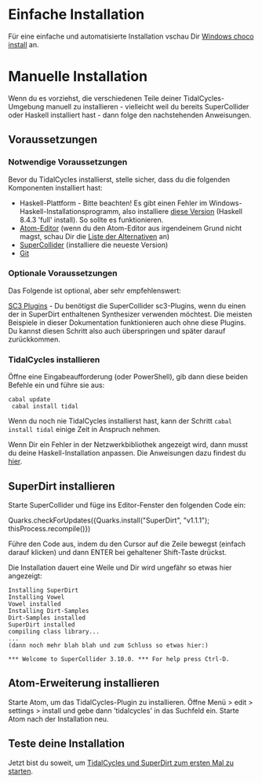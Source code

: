 
= Einfache Installation =

Für eine einfache und automatisierte Installation vschau Dir [[Windows choco install]] an.

= Manuelle Installation =

Wenn du es vorziehst, die verschiedenen Teile deiner TidalCycles-Umgebung manuell zu installieren - vielleicht weil du bereits SuperCollider oder Haskell installiert hast - dann folge den nachstehenden Anweisungen.

== Voraussetzungen ==

=== Notwendige Voraussetzungen ===

Bevor du TidalCycles installierst, stelle sicher, dass du die folgenden Komponenten installiert hast:

* Haskell-Plattform - Bitte beachten! Es gibt einen Fehler im Windows-Haskell-Installationsprogramm, also installiere [https://www.haskell.org/platform/download/8.4.3/HaskellPlatform-8.4.3-full-x86_64-setup.exe diese Version] (Haskell 8.4.3 'full' install). So sollte es funktionieren.
* [https://atom.io/ Atom-Editor] (wenn du den Atom-Editor aus irgendeinem Grund nicht magst, schau Dir die [[List of tidal editors|Liste der Alternativen]] an)
* [http://supercollider.github.io/download SuperCollider] (installiere die neueste Version)
* [https://git-scm.com/ Git]

=== Optionale Voraussetzungen ===

Das Folgende ist optional, aber sehr empfehlenswert:

[https://supercollider.github.io/sc3-plugins/ SC3 Plugins]   - Du benötigst die SuperCollider sc3-Plugins, wenn du einen der in SuperDirt enthaltenen Synthesizer verwenden möchtest. Die meisten Beispiele in dieser Dokumentation funktionieren auch ohne diese Plugins. Du kannst diesen Schritt also auch überspringen und später darauf zurückkommen.

=== TidalCycles installieren ===

Öffne eine Eingabeaufforderung (oder PowerShell), gib dann diese beiden Befehle ein und führe sie aus:

 cabal update
  cabal install tidal

Wenn du noch nie TidalCycles installierst hast, kann der Schritt <code>cabal install tidal</code> einige Zeit in Anspruch nehmen.

Wenn Dir ein Fehler in der Netzwerkbibliothek angezeigt wird, dann musst du deine Haskell-Installation anpassen. Die Anweisungen dazu findest du [https://forum.toplap.org/t/trouble-launching-tidal-in-atom/678/3 hier].

== SuperDirt installieren ==

Starte SuperCollider und füge ins Editor-Fenster den folgenden Code ein:

Quarks.checkForUpdates({Quarks.install("SuperDirt", "v1.1.1"); thisProcess.recompile()})

Führe den Code aus, indem du den Cursor auf die Zeile bewegst (einfach darauf klicken) und dann ENTER bei gehaltener Shift-Taste drückst.

Die Installation dauert eine Weile und Dir wird ungefähr so etwas hier angezeigt:

<source lang="plaintext">
Installing SuperDirt
Installing Vowel
Vowel installed
Installing Dirt-Samples
Dirt-Samples installed
SuperDirt installed
compiling class library...
...
(dann noch mehr blah blah und zum Schluss so etwas hier:)

*** Welcome to SuperCollider 3.10.0. *** For help press Ctrl-D.
</source>

== Atom-Erweiterung installieren ==

Starte Atom, um das TidalCycles-Plugin zu installieren. 
Öffne Menü > edit > settings > install und gebe dann 'tidalcycles' in das Suchfeld ein. Starte Atom nach der Installation neu.

== Teste deine Installation ==

Jetzt bist du soweit, um [[Start_tidalcycles_and_superdirt_for_the_first_time|TidalCycles und SuperDirt zum ersten Mal zu starten]].